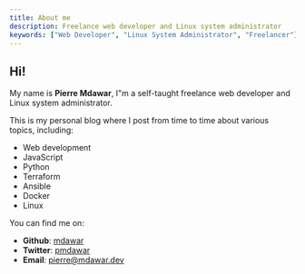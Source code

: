 ```yaml
---
title: About me
description: Freelance web developer and Linux system administrator
keywords: ["Web Developer", "Linux System Administrator", "Freelancer"]
---
```


## Hi!

My name is **Pierre Mdawar**, I"m a self-taught freelance web developer and Linux system administrator.

This is my personal blog where I post from time to time about various topics, including:

- Web development
- JavaScript
- Python
- Terraform
- Ansible
- Docker
- Linux

You can find me on:

- **Github**: [mdawar](https://github.com/mdawar)
- **Twitter**: [pmdawar](https://twitter.com/pmdawar)
- **Email**: [pierre@mdawar.dev](mailto:pierre@mdawar.dev)
